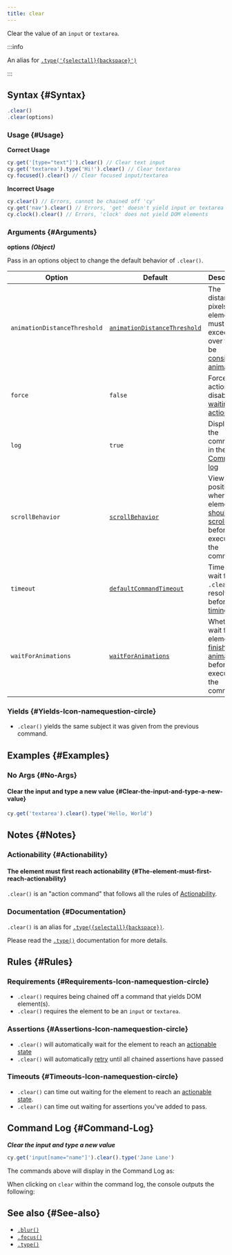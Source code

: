 ```yaml
---
title: clear
---
```


Clear the value of an `input` or `textarea`.

:::info

An alias for [`.type('{selectall}{backspace}')`](/api/commands/type)

:::

## Syntax {#Syntax}

```javascript
.clear()
.clear(options)
```

### Usage {#Usage}

**<Icon name="check-circle" color="green" /> Correct Usage**

```javascript
cy.get('[type="text"]').clear() // Clear text input
cy.get('textarea').type('Hi!').clear() // Clear textarea
cy.focused().clear() // Clear focused input/textarea
```

**<Icon name="exclamation-triangle" color="red" /> Incorrect Usage**

```javascript
cy.clear() // Errors, cannot be chained off 'cy'
cy.get('nav').clear() // Errors, 'get' doesn't yield input or textarea
cy.clock().clear() // Errors, 'clock' does not yield DOM elements
```

### Arguments {#Arguments}

**<Icon name="angle-right" /> options** **_(Object)_**

Pass in an options object to change the default behavior of `.clear()`.

| Option                       | Default                                                                        | Description                                                                                                                                        |
| ---------------------------- | ------------------------------------------------------------------------------ | -------------------------------------------------------------------------------------------------------------------------------------------------- |
| `animationDistanceThreshold` | [`animationDistanceThreshold`](/guides/references/configuration#Actionability) | The distance in pixels an element must exceed over time to be [considered animating](/guides/core-concepts/interacting-with-elements#Animations).  |
| `force`                      | `false`                                                                        | Forces the action, disables [waiting for actionability](#Assertions)                                                                               |
| `log`                        | `true`                                                                         | Displays the command in the [Command log](/guides/core-concepts/cypress-app#Command-Log)                                                           |
| `scrollBehavior`             | [`scrollBehavior`](/guides/references/configuration#Actionability)             | Viewport position to where an element [should be scrolled](/guides/core-concepts/interacting-with-elements#Scrolling) before executing the command |
| `timeout`                    | [`defaultCommandTimeout`](/guides/references/configuration#Timeouts)           | Time to wait for `.clear()` to resolve before [timing out](#Timeouts)                                                                              |
| `waitForAnimations`          | [`waitForAnimations`](/guides/references/configuration#Actionability)          | Whether to wait for elements to [finish animating](/guides/core-concepts/interacting-with-elements#Animations) before executing the command.       |

### Yields [<Icon name="question-circle"/>](/guides/core-concepts/introduction-to-cypress#Subject-Management) {#Yields-Icon-namequestion-circle}

- `.clear()` yields the same subject it was given from the previous
command.

## Examples {#Examples}

### No Args {#No-Args}

#### Clear the input and type a new value {#Clear-the-input-and-type-a-new-value}

```javascript
cy.get('textarea').clear().type('Hello, World')
```

## Notes {#Notes}

### Actionability {#Actionability}

#### The element must first reach actionability {#The-element-must-first-reach-actionability}

`.clear()` is an "action command" that follows all the rules of
[Actionability](/guides/core-concepts/interacting-with-elements).

### Documentation {#Documentation}

`.clear()` is an alias for
[`.type({selectall}{backspace})`](/api/commands/type).

Please read the [`.type()`](/api/commands/type) documentation for more details.

## Rules {#Rules}

### Requirements [<Icon name="question-circle"/>](/guides/core-concepts/introduction-to-cypress#Chains-of-Commands) {#Requirements-Icon-namequestion-circle}

- `.clear()` requires being chained off a command that yields DOM
element(s).</li><li>`.clear()` requires the element to be an `input` or
`textarea`.

### Assertions [<Icon name="question-circle"/>](/guides/core-concepts/introduction-to-cypress#Assertions) {#Assertions-Icon-namequestion-circle}

- `.clear()` will automatically wait for the element to reach an
[actionable state](/guides/core-concepts/interacting-with-elements)</li><li>`.clear()`
will automatically [retry](/guides/core-concepts/retry-ability) until all
chained assertions have passed

### Timeouts [<Icon name="question-circle"/>](/guides/core-concepts/introduction-to-cypress#Timeouts) {#Timeouts-Icon-namequestion-circle}

- `.clear()` can time out waiting for the element to reach an
[actionable state](/guides/core-concepts/interacting-with-elements).</li><li>`.clear()`
can time out waiting for assertions you've added to pass.

## Command Log {#Command-Log}

**_Clear the input and type a new value_**

```javascript
cy.get('input[name="name"]').clear().type('Jane Lane')
```

The commands above will display in the Command Log as:

<DocsImage src="/img/api/clear/clear-input-in-cypress.png" alt="Command log for clear" ></DocsImage>

When clicking on `clear` within the command log, the console outputs the
following:

<DocsImage src="/img/api/clear/one-input-cleared-in-tests.png" alt="console.log for clear" ></DocsImage>

## See also {#See-also}

- [`.blur()`](/api/commands/blur)
- [`.focus()`](/api/commands/focus)
- [`.type()`](/api/commands/type)

